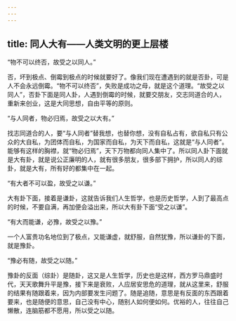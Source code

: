 ```yaml
---
---
---
```

title: 同人大有——人类文明的更上层楼
---




“物不可以终否，故受之以同人。”

否，坏到极点、倒霉到极点的时候就要好了。像我们现在遭遇到的就是否卦，可是人不会永远倒霉。“物不可以终否”，失败是成功之母，就是这个道理。“故受之以同人”，否卦下面是同人卦，人遇到倒霉的时候，就要交朋友，交志同道合的人，重新来创业，这是大同思想，自由平等的原则。

“与人同者，物必归焉，故受之以大有。”

找志同道合的人，要“与人同者”替我想，也替你想，没有自私占有，欲自私只有公众的大自私，为团体而自私，为国家而自私，为天下而自私，这就是“与人同者”。能够有这样的胸襟，就“物必归焉”，天下万物都向同人集中了。所以同人卦下面就是大有卦，就是说公正廉明的人，就有很多朋友，很多部下拥护，所以同人的综卦，就是大有，所有好的都集中在一起。

“有大者不可以盈，故受之以谦。”

大有卦下面，接着是谦卦，这就告诉我们人生哲学，也是历史哲学，人到了最高点的时候，不要自满，再加便会溢出来，所以大有卦下面“受之以谦”。

“有大而能谦，必豫，故受之以豫。”

一个人富贵功名地位到了极点，又能谦虚，就舒服，自然犹豫，所以谦卦的下面，就是豫卦。

“豫必有随，故受之以随。”

豫卦的反面（综卦）是随卦，这又是人生哲学，历史也是这样，西方罗马鼎盛时代，天天歌舞升平是豫，接下来是衰败，人应居安思危的道理，就从这里来，舒服的结果有随跟着来，因为内部要发生问题了。随是追随，意思是有反面的东西跟着要来，也是随便的意思，自己没有中心，随别人如何便如何。优裕的人，往往自己懒散，连脑筋都不愿用，所以受之以随。
